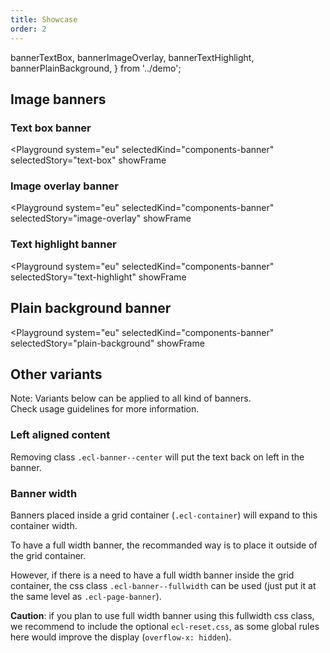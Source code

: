 ```yaml
---
title: Showcase
order: 2
---
```


  bannerTextBox,
  bannerImageOverlay,
  bannerTextHighlight,
  bannerPlainBackground,
} from '../demo';

## Image banners

### Text box banner

<Playground
  system="eu"
  selectedKind="components-banner"
  selectedStory="text-box"
  showFrame
>
  <Html markup={bannerTextBox} />
</Playground>

### Image overlay banner

<Playground
  system="eu"
  selectedKind="components-banner"
  selectedStory="image-overlay"
  showFrame
>
  <Html markup={bannerImageOverlay} />
</Playground>

### Text highlight banner

<Playground
  system="eu"
  selectedKind="components-banner"
  selectedStory="text-highlight"
  showFrame
>
  <Html markup={bannerTextHighlight} />
</Playground>

## Plain background banner

<Playground
  system="eu"
  selectedKind="components-banner"
  selectedStory="plain-background"
  showFrame
>
  <Html markup={bannerPlainBackground} />
</Playground>

## Other variants

Note: Variants below can be applied to all kind of banners.  
Check usage guidelines for more information.

### Left aligned content

Removing class `.ecl-banner--center` will put the text back on left in the banner.

### Banner width

Banners placed inside a grid container (`.ecl-container`) will expand to this container width.

To have a full width banner, the recommanded way is to place it outside of the grid container.

However, if there is a need to have a full width banner inside the grid container, the css class `.ecl-banner--fullwidth` can be used (just put it at the same level as `.ecl-page-banner`).

**Caution**: if you plan to use full width banner using this fullwidth css class, we recommend to include the optional `ecl-reset.css`, as some global rules here would improve the display (`overflow-x: hidden`).
